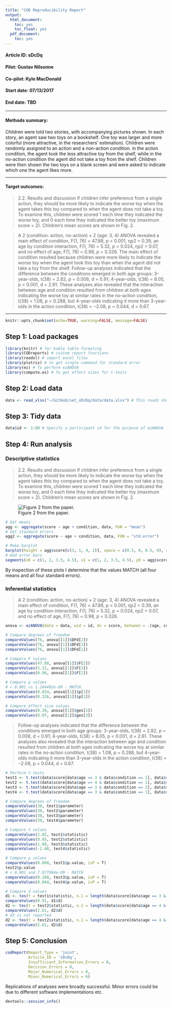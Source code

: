 ```yaml
---
title: "COD Reproducibility Report"
output:
  html_document:
    toc: yes
    toc_float: yes
  pdf_document:
    toc: yes
---
```


#### Article ID: sDcDq
#### Pilot: Gustav Nilsonne
#### Co-pilot: Kyle MacDonald
#### Start date: 07/13/2017
#### End date: TBD

-------

#### Methods summary: 

Children were told two stories, with accompanying pictures shown. In each story, an agent saw two toys on a bookshelf. One toy was larger and more colorful (more attractive, in the researchers' estimation). Children were randomly assigned to an action and a non-action condition. in the action condition, the agent took the less attractive toy from the shelf, while in the no-action condition the agent did not take a toy from the shelf. Children were then shown the two toys on a blank screen and were asked to indicate which one the agent
likes more. 

------

#### Target outcomes: 
> 2.2. Results and discussion
If children infer preference from a single action, they should be more likely to indicate the worse toy when the agent takes this toy compared to when the agent does not take a toy. To examine this, children were scored 1 each time they indicated the worse toy, and 0 each time they indicated the better toy (maximum score = 2). Children’s mean scores are shown in Fig. 2.

> A 2 (condition: action, no-action) × 2 (age: 3, 4) ANOVA revealed a main effect of condition, F(1, 76) = 47.88, p < 0.001, ηp2 = 0.39, an age by condition interaction, F(1, 76) = 5.32, p = 0.024, ηp2 = 0.07, and no effect of age, F(1, 76) = 0.98, p = 0.326. The main effect of condition resulted because children were more likely to indicate the worse toy when the agent took this toy than when the agent did not take a toy from the shelf.
Follow-up analyses indicated that the difference between the conditions emerged in both age groups: 3-year-olds, t(38) = 2.82, p = 0.008, d = 0.91; 4-year-olds, t(38) = 8.05, p < 0.001, d = 2.61. These analyses also revealed that the interaction between age and condition resulted from children at both ages indicating the worse toy at similar rates in the no-action condition, t(38) = 1.08, p = 0.288, but 4-year-olds indicating it more than 3-year-olds in the action condition, t(38) = −2.08, p = 0.044, d = 0.67.

------

```r
knitr::opts_chunk$set(echo=TRUE, warning=FALSE, message=FALSE)
```

## Step 1: Load packages

```r
library(knitr) # for kable table formating
library(CODreports) # custom report functions
library(readxl) # import excel files
library(plotrix) # to get single command for standard error
library(ez) # To perform ezANOVA
library(compute.es) # To get effect sizes for t-tests
```

## Step 2: Load data

```r
data <- read_xlsx("~/GitHub/set_sDcDq/data/data.xlsx") # This reads sheet 1, which is the right one for experiment 1
```

## Step 3: Tidy data

```r
data$id <- 1:80 # Specify a participant id for the purpose of ezANOVA
```

## Step 4: Run analysis

### Descriptive statistics
> 2.2. Results and discussion
If children infer preference from a single action, they should be more likely to indicate the worse toy when the agent takes this toy compared to when the agent does not take a toy. To examine this, children were scored 1 each time they indicated the worse toy, and 0 each time they indicated the better toy (maximum score = 2). Children’s mean scores are shown in Fig. 2.

![Figure 2 from the paper.](fig2.png)

```r
# Get means
agg <- aggregate(score ~ age + condition, data, FUN = "mean")
# Get standard errors
agg2 <- aggregate(score ~ age + condition, data, FUN = "std.error")

# Make barplot
barplot(height = agg$score[c(3, 1, 4, 2)], space = c(0.5, 0, 0.5, 0), col = c("lightgray", "darkgray"), border = NA, ylim = c(0, 2))
# Add error bars
segments(x0 = c(1, 2, 3.5, 4.5), x1 = c(1, 2, 3.5, 4.5), y0 = agg$score[c(3, 1, 4, 2)] - agg2$score[c(3, 1, 4, 2)], y1 = agg$score[c(3, 1, 4, 2)] + agg2$score[c(3, 1, 4, 2)])

```

By inspection of these plots I determine that the values MATCH (all four means and all four standard errors).

### Inferential statistics

> A 2 (condition: action, no-action) × 2 (age: 3, 4) ANOVA revealed a main effect of condition, F(1, 76) = 47.88, p < 0.001, ηp2 = 0.39, an age by condition interaction, F(1, 76) = 5.32, p = 0.024, ηp2 = 0.07, and no effect of age, F(1, 76) = 0.98, p = 0.326.

```r
anova <- ezANOVA(data = data, wid = id, dv = score, between = .(age, condition))

# Compare degrees of freedom
compareValues(76, anova[[1]]$DFd[2])
compareValues(76, anova[[1]]$DFd[3])
compareValues(76, anova[[1]]$DFd[1])

# Compare F values
compareValues(47.88, anova[[1]]$F[2])
compareValues(5.32, anova[[1]]$F[3])
compareValues(0.98, anova[[1]]$F[1])

# Compare p values
# < 0.001 vs 1.244402e-09 - MATCH
compareValues(0.024, anova[[1]]$p[3])
compareValues(0.326, anova[[1]]$p[1])

# Compare effect size values
compareValues(0.39, anova[[1]]$ges[2])
compareValues(0.07, anova[[1]]$ges[3])

```

> Follow-up analyses indicated that the difference between the conditions emerged in both age groups: 3-year-olds, t(38) = 2.82, p = 0.008, d = 0.91; 4-year-olds, t(38) = 8.05, p < 0.001, d = 2.61. These analyses also revealed that the interaction between age and condition resulted from children at both ages indicating the worse toy at similar rates in the no-action condition, t(38) = 1.08, p = 0.288, but 4-year-olds indicating it more than 3-year-olds in the action condition, t(38) = −2.08, p = 0.044, d = 0.67.

```r
# Perform t-tests
test1 <- t.test(data$score[data$age == 3 & data$condition == 1], data$score[data$age == 3 & data$condition == 2], var.equal=T)
test2 <- t.test(data$score[data$age == 4 & data$condition == 1], data$score[data$age == 4 & data$condition == 2], var.equal=T)
test3 <- t.test(data$score[data$age == 3 & data$condition == 2], data$score[data$age == 4 & data$condition == 2], var.equal=T)
test4 <- t.test(data$score[data$age == 3 & data$condition == 1], data$score[data$age == 4 & data$condition == 1], var.equal=T)

# Compare degrees of freedom
compareValues(38, test1$parameter)
compareValues(38, test2$parameter)
compareValues(38, test3$parameter)
compareValues(38, test4$parameter)

# Compare t values
compareValues(2.82, test1$statistic)
compareValues(8.05, test2$statistic)
compareValues(1.08, test3$statistic)
compareValues(-2.08, test4$statistic)

# Compare p values
compareValues(0.008, test1$p.value, isP = T)
test2$p.value
# < 0.001 and 7.077984e-09 - MATCH
compareValues(0.288, test3$p.value, isP = T)
compareValues(0.044, test4$p.value, isP = T)

# Compare d values
d1 <- tes(t = test1$statistic, n.1 = length(data$score[data$age == 3 & data$condition == 1]), n.2 = length(data$score[data$age == 3 & data$condition == 2]))
compareValues(0.91, d1$d)
d2 <- tes(t = test2$statistic, n.1 = length(data$score[data$age == 4 & data$condition == 1]), n.2 = length(data$score[data$age == 4 & data$condition == 2]))
compareValues(2.61, d2$d)
# d3 is not reported
d2 <- tes(t = test2$statistic, n.1 = length(data$score[data$age == 4 & data$condition == 1]), n.2 = length(data$score[data$age == 4 & data$condition == 2]))
compareValues(2.61, d2$d)

```

## Step 5: Conclusion

```r
codReport(Report_Type = 'joint',
          Article_ID = 'sDcDq', 
          Insufficient_Information_Errors = 0,
          Decision_Errors = 0, 
          Major_Numerical_Errors = 0, 
          Minor_Numerical_Errors = 6)
```

Replications of analyses were broadly successful. Minor errors could be due to different software implementations etc.

```r
devtools::session_info()
```
